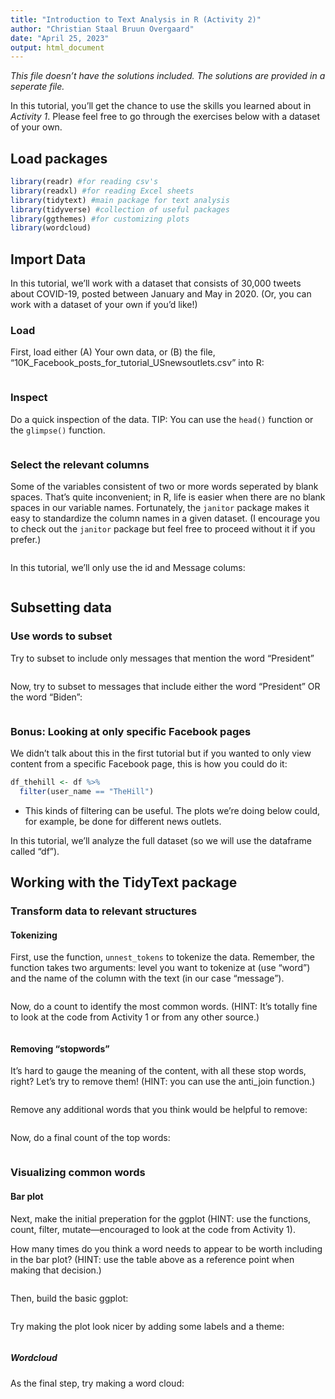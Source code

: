 ```yaml
---
title: "Introduction to Text Analysis in R (Activity 2)"
author: "Christian Staal Bruun Overgaard"
date: "April 25, 2023"
output: html_document
---
```


*This file doesn't have the solutions included. The solutions are provided in a seperate file.*

In this tutorial, you'll get the chance to use the skills you learned about in *Activity 1*. Please feel free to go through the exercises below with a dataset of your own.

## Load packages

```r
library(readr) #for reading csv's
library(readxl) #for reading Excel sheets 
library(tidytext) #main package for text analysis
library(tidyverse) #collection of useful packages
library(ggthemes) #for customizing plots
library(wordcloud) 
```

## Import Data

In this tutorial, we'll work with a dataset that consists of 30,000 tweets about COVID-19, posted between January and May in 2020. (Or, you can work with a dataset of your own if you'd like!)

### Load

First, load either (A) Your own data, or (B) the file, "10K_Facebook_posts_for_tutorial_USnewsoutlets.csv" into R:

```r

```

### Inspect

Do a quick inspection of the data. TIP: You can use the `head()` function or the `glimpse()` function.

```r

```

### Select the relevant columns

Some of the variables consistent of two or more words seperated by blank spaces. That's quite inconvenient; in R, life is easier when there are no blank spaces in our variable names. Fortunately, the `janitor` package makes it easy to standardize the column names in a given dataset. (I encourage you to check out the `janitor` package but feel free to proceed without it if you prefer.)

```r

```

In this tutorial, we'll only use the id and Message colums:

```r

```

## Subsetting data

### Use words to subset

Try to subset to include only messages that mention the word "President"

```r

```

Now, try to subset to messages that include either the word "President" OR the word "Biden":

```r

```

### Bonus: Looking at only specific Facebook pages

We didn't talk about this in the first tutorial but if you wanted to only view content from a specific Facebook page, this is how you could do it:

```r
df_thehill <- df %>%
  filter(user_name == "TheHill")
```

* This kinds of filtering can be useful. The plots we're doing below could, for example, be done for different news outlets. 

In this tutorial, we'll analyze the full dataset (so we will use the dataframe called "df").

## Working with the TidyText package

### Transform data to relevant structures

#### Tokenizing

First, use the function, `unnest_tokens` to tokenize the data. Remember, the function takes two arguments: level you want to tokenize at (use "word") and the name of the column with the text (in our case "message").

```r

```

Now, do a count to identify the most common words. (HINT: It's totally fine to look at the code from Activity 1 or from any other source.)

```r

```

#### Removing "stopwords"

It's hard to gauge the meaning of the content, with all these stop words, right? Let's try to remove them! (HINT: you can use the anti_join function.)

```r

```

Remove any additional words that you think would be helpful to remove:

```r

```

Now, do a final count of the top words:

```r

```

### Visualizing common words

#### Bar plot

Next, make the initial preperation for the ggplot (HINT: use the functions, count, filter, mutate—encouraged to look at the code from Activity 1).

How many times do you think a word needs to appear to be worth including in the bar plot? (HINT: use the table above as a reference point when making that decision.)

```r


```

Then,  build the basic ggplot:

```r


```

Try making the plot look nicer by adding some labels and a theme:

```r


```


##### Wordcloud

As the final step, try making a word cloud:

```r


```


